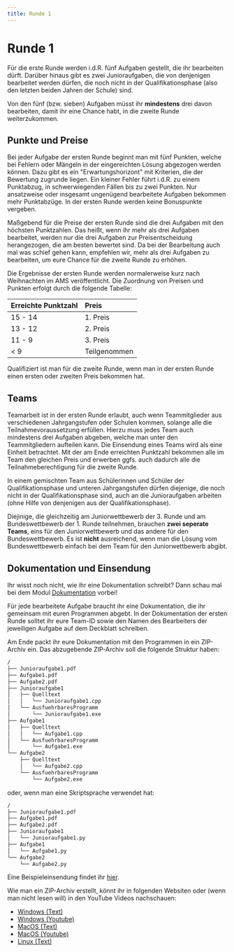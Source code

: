 ```yaml
---
title: Runde 1
---
```


# Runde 1

Für die erste Runde werden i.d.R. fünf Aufgaben gestellt, die ihr bearbeiten
dürft. Darüber hinaus gibt es zwei Junioraufgaben, die von denjenigen bearbeitet
werden dürfen, die noch nicht in der Qualifikationsphase (also den letzten
beiden Jahren der Schule) sind. 

Von den fünf (bzw. sieben) Aufgaben müsst ihr **mindestens** drei davon
bearbeiten, damit ihr eine Chance habt, in die zweite Runde weiterzukommen. 


## Punkte und Preise

Bei jeder Aufgabe der ersten Runde beginnt man mit fünf Punkten, welche bei
Fehlern oder Mängeln in der eingereichten Lösung abgezogen werden können. Dazu
gibt es ein "Erwartungshorizont" mit Kriterien, die der Bewertung zugrunde
liegen. Ein kleiner Fehler führt i.d.R. zu einem Punktabzug, in schwerwiegenden
Fällen bis zu zwei Punkten. Nur ansatzweise oder insgesamt ungenügend
bearbeitete Aufgaben bekommen mehr Punktabzüge. In der ersten Runde werden keine
Bonuspunkte vergeben. 

Maßgebend für die Preise der ersten Runde sind die drei Aufgaben mit den
höchsten Punktzahlen. Das heißt, wenn ihr mehr als drei Aufgaben bearbeitet,
werden nur die drei Aufgaben zur Preisentscheidung herangezogen, die am besten
bewertet sind. Da bei der Bearbeitung auch mal was schief gehen kann, empfehlen
wir, mehr als drei Aufgaben zu bearbeiten, um eure Chance für die zweite Runde
zu erhöhen. 

Die Ergebnisse der ersten Runde werden normalerweise kurz nach Weihnachten im
AMS veröffentlicht. Die Zuordnung von Preisen und Punkten erfolgt durch die
folgende Tabelle:

|Erreichte Punktzahl|Preis|
|:----|:----|
|15 - 14|1. Preis|
|13 - 12|2. Preis|
|11 - 9|3. Preis|
|\< 9|Teilgenommen|

Qualifiziert ist man für die zweite Runde, wenn man in der ersten Runde einen
ersten oder zweiten Preis bekommen hat. 


## Teams

Teamarbeit ist in der ersten Runde erlaubt, auch wenn Teammitglieder aus
verschiedenen Jahrgangstufen oder Schulen kommen, solange alle die
Teilnahmevoraussetzung erfüllen. Hierzu muss jedes Team auch mindestens drei
Aufgaben abgeben, welche man unter den Teammitgliedern aufteilen kann. Die
Einsendung eines Teams wird als eine Einheit betrachtet. Mit der am Ende
erreichten Punktzahl bekommen alle im Team den gleichen Preis und erwerben ggfs.
auch dadurch alle die Teilnahmeberechtigung für die zweite Runde. 

In einem gemischten Team aus Schülerinnen und Schüler der Qualifikationsphase
und unteren Jahrgangstufen dürfen diejenige, die noch nicht in der
Qualifikationsphase sind, auch an die Junioraufgaben arbeiten (ohne Hilfe von
denjenigen aus der Qualifikationsphase). 

Diejinige, die gleichzeitig am Juniorwettbewerb der 3. Runde und am
Bundeswettbewerb der 1. Runde teilnehmen, brauchen **zwei seperate Teams**, eins
für den Juniorwettbewerb und das andere für den Bundeswettbewerb. Es ist
**nicht** ausreichend, wenn man die Lösung vom Bundeswettbewerb einfach bei dem
Team für den Juniorwettbewerb abgibt. 


## Dokumentation und Einsendung

Ihr wisst noch nicht, wie ihr eine Dokumentation schreibt? Dann schau mal bei
dem Modul [Dokumentation](/bwinf/hints/documentation) vorbei!

Für jede bearbeitete Aufgabe braucht ihr eine Dokumentation, die ihr gemeinsam
mit euren Programmen abgebt. In der Dokumentation der ersten Runde solltet ihr
eure Team-ID sowie den Namen des Bearbeiters der jeweiligen Aufgabe auf dem
Deckblatt schreiben. 

Am Ende packt ihr eure Dokumentation mit den Programmen in ein ZIP-Archiv ein.
Das abzugebende ZIP-Archiv soll die folgende Struktur haben:

```txt filename="einsendung.zip"
/
├── Junioraufgabe1.pdf
├── Aufgabe1.pdf
├── Aufgabe2.pdf
├── Junioraufgabe1
│   ├── Quelltext
│   │   └── Junioraufgabe1.cpp
│   └── AusfuehrbaresProgramm
│       └── Junioraufgabe1.exe
├── Aufgabe1
│   ├── Quelltext
│   │   └── Aufgabe1.cpp
│   └── AusfuehrbaresProgramm
│       └── Aufgabe1.exe
└── Aufgabe2
    ├── Quelltext
    │   └── Aufgabe2.cpp
    └── AusfuehrbaresProgramm
        └── Aufgabe2.exe
```

oder, wenn man eine Skriptsprache verwendet hat:

```txt filename="einsendung.zip"
/
├── Junioraufgabe1.pdf
├── Aufgabe1.pdf
├── Aufgabe2.pdf
├── Junioraufgabe1
│   └── Junioraufgabe1.py
├── Aufgabe1
│   └── Aufgabe1.py
└── Aufgabe2
    └── Aufgabe2.py
```

Eine Beispieleinsendung findet ihr [hier](https://bwinf.de/fileadmin/user_upload/Legacy/bwinf/Beispieleinsendung.zip). 

Wie man ein ZIP-Archiv erstellt, könnt ihr in folgenden Websiten oder (wenn man
nicht lesen will) in den YouTube Videos nachschauen:
- [Windows (Text)](https://support.microsoft.com/de-de/windows/zippen-und-entzippen-von-dateien-8d28fa72-f2f9-712f-67df-f80cf89fd4e5)
- [Windows (Youtube)](https://www.youtube.com/watch?v=-f1pEpRu31E)
- [MacOS (Text)](https://support.apple.com/de-de/guide/mac-help/mchlp2528/mac)
- [MacOS (Youtube)](https://www.youtube.com/watch?v=SUlI3-3mkU0)
- [Linux (Text)](https://www.educative.io/answers/how-to-zip-files-and-folders-in-linux)



<ReferenceList>
<ReferenceListItem url="https://bwinf.de/bundeswettbewerb/haeufige-fragen/" author="BWINF" title="BWINF FAQ" />
<ReferenceListItem url="https://bwinf.de/fileadmin/bundeswettbewerb/41/Loesungshinweise411.pdf" author="BWINF" title="Lösungshinweise 41.1" />
<ReferenceListItem url="https://bwinf.de/bundeswettbewerb/teilnehmen/einsendungen/teilnehmer/" author="BWINF" title="Struktur der Einsendung" />
</ReferenceList>
